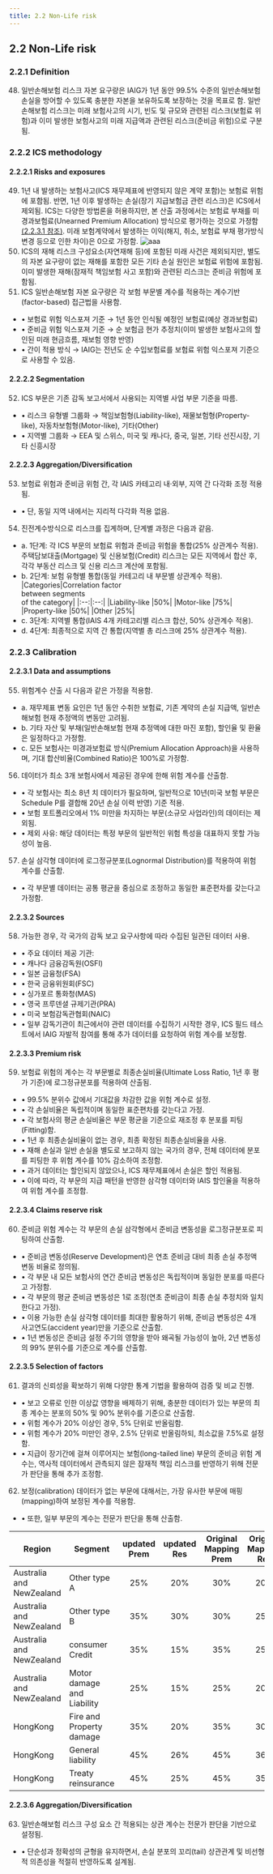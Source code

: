 ```yaml
---
title: 2.2 Non-Life risk
---
```

## 2.2 Non-Life risk
### 2.2.1 Definition
48. 일반손해보험 리스크 자본 요구량은 IAIG가 1년 동안 99.5% 수준의 일반손해보험 손실을 방어할 수 있도록 충분한 자본을 보유하도록 보장하는 것을 목표로 함.
일반손해보험 리스크는 미래 보험사고의 시기, 빈도 및 규모와 관련된 리스크(보험료 위험)과 이미 발생한 보험사고의 미래 지급액과 관련된 리스크(준비금 위험)으로 구분됨.

### 2.2.2 ICS methodology
#### 2.2.2.1 Risks and exposures
49. 1년 내 발생하는 보험사고(ICS 재무제표에 반영되지 않은 계약 포함)는 보험료 위험에 포함됨.
반면, 1년 이후 발생하는 손실(장기 지급보험금 관련 리스크)은 ICS에서 제외됨.
ICS는 다양한 방법론을 허용하지만, 본 산출 과정에서는 보험료 부채를 미경과보험료(Unearned Premium Allocation) 방식으로 평가하는 것으로 가정함 [(2.2.3.1 참조)](#2231-data-and-assumptions).
미래 보험계약에서 발생하는 이익(해지, 취소, 보험료 부채 평가방식 변경 등으로 인한 차이)은 0으로 가정함.
![aaa](/ics/cal49.png)
50. ICS의 재해 리스크 구성요소(자연재해 등)에 포함된 미래 사건은 제외되지만, 별도의 자본 요구량이 없는 재해를 포함한 모든 기타 손실 원인은 보험료 위험에 포함됨.
이미 발생한 재해(잠재적 책임보험 사고 포함)와 관련된 리스크는 준비금 위험에 포함됨.
51. ICS 일반손해보험 자본 요구량은 각 보험 부문별 계수를 적용하는 계수기반(factor-based) 접근법을 사용함.
  - • 보험료 위험 익스포져 기준 → 1년 동안 인식될 예정인 보험료(예상 경과보험료)
  - • 준비금 위험 익스포져 기준 → 순 보험금 현가 추정치(이미 발생한 보험사고의 할인된 미래 현금흐름, 재보험 영향 반영)
  - • 간이 적용 방식 → IAIG는 전년도 순 수입보험료를 보험료 위험 익스포져 기준으로 사용할 수 있음.

#### 2.2.2.2 Segmentation
52. ICS 부문은 기존 감독 보고서에서 사용되는 지역별 사업 부문 기준을 따름.
  - • 리스크 유형별 그룹화 → 책임보험형(Liability-like), 재물보험형(Property-like), 자동차보험형(Motor-like), 기타(Other)
  - • 지역별 그룹화 → EEA 및 스위스, 미국 및 캐나다, 중국, 일본, 기타 선진시장, 기타 신흥시장

#### 2.2.2.3 Aggregation/Diversification
53. 보험료 위험과 준비금 위험 간, 각 IAIS 카테고리 내·외부, 지역 간 다각화 조정 적용됨.
  - • 단, 동일 지역 내에서는 지리적 다각화 적용 없음.
54. 진전계수방식으로 리스크를 집계하며, 단계별 과정은 다음과 같음.
  - a. 1단계: 각 ICS 부문의 보험료 위험과 준비금 위험을 통합(25% 상관계수 적용). 주택담보대출(Mortgage) 및 신용보험(Credit) 리스크는 모든 지역에서 합산 후, 각각 부동산 리스크 및 신용 리스크 계산에 포함됨.
  - b. 2단계: 보험 유형별 통합(동일 카테고리 내 부문별 상관계수 적용).
      |Categories|Correlation factor<br/>between segments <br/>of the category|
      |:--:|:--:|
      |Liability-like |50%|
      |Motor-like |75%|
      |Property-like |50%|
      |Other |25%|
  - c. 3단계: 지역별 통합(IAIS 4개 카테고리별 리스크 합산, 50% 상관계수 적용).
  - d. 4단계: 최종적으로 지역 간 통합(지역별 총 리스크에 25% 상관계수 적용).

### 2.2.3 Calibration
#### 2.2.3.1 Data and assumptions
55. 위험계수 산출 시 다음과 같은 가정을 적용함.
  - a. 재무제표 변동 요인은 1년 동안 수취한 보험료, 기존 계약의 손실 지급액, 일반손해보험 현재 추정액의 변동만 고려됨.
  - b. 기타 자산 및 부채(일반손해보험 현재 추정액에 대한 마진 포함), 할인율 및 환율은 일정하다고 가정함.
  - c. 모든 보험사는 미경과보험료 방식(Premium Allocation Approach)을 사용하며, 기대 합산비율(Combined Ratio)은 100%로 가정함.
56. 데이터가 최소 3개 보험사에서 제공된 경우에 한해 위험 계수를 산출함.
  - • 각 보험사는 최소 8년 치 데이터가 필요하며, 일반적으로 10년(미국 보험 부문은 Schedule P를 결합해 20년 손실 이력 반영) 기준 적용.
  - • 보험 포트폴리오에서 1% 미만을 차지하는 부문(소규모 사업라인)의 데이터는 제외됨.
  - • 제외 사유: 해당 데이터는 특정 부문의 일반적인 위험 특성을 대표하지 못할 가능성이 높음.
57. 손실 삼각형 데이터에 로그정규분포(Lognormal Distribution)를 적용하여 위험 계수를 산출함.
  - • 각 부문별 데이터는 공통 평균을 중심으로 조정하고 동일한 표준편차를 갖는다고 가정함.

#### 2.2.3.2 Sources
58. 가능한 경우, 각 국가의 감독 보고 요구사항에 따라 수집된 일관된 데이터 사용.
  - • 주요 데이터 제공 기관:
  - • 캐나다 금융감독원(OSFI)
  - • 일본 금융청(FSA)
  - • 한국 금융위원회(FSC)
  - • 싱가포르 통화청(MAS)
  - • 영국 프루덴셜 규제기관(PRA)
  - • 미국 보험감독관협회(NAIC)
  - • 일부 감독기관이 최근에서야 관련 데이터를 수집하기 시작한 경우, ICS 필드 테스트에서 IAIG 자발적 참여를 통해 추가 데이터를 요청하여 위험 계수를 보정함.

#### 2.2.3.3 Premium risk
59. 보험료 위험의 계수는 각 부문별로 최종손실비율(Ultimate Loss Ratio, 1년 후 평가 기준)에 로그정규분포를 적용하여 산출됨.
  - • 99.5% 분위수 값에서 기대값을 차감한 값을 위험 계수로 설정.
  - • 각 손실비율은 독립적이며 동일한 표준편차를 갖는다고 가정.
  - • 각 보험사의 평균 손실비율은 부문 평균을 기준으로 재조정 후 분포를 피팅(Fitting)함.
  - • 1년 후 최종손실비율이 없는 경우, 최종 확정된 최종손실비율을 사용.
  - • 재해 손실과 일반 손실을 별도로 보고하지 않는 국가의 경우, 전체 데이터에 분포를 피팅한 후 위험 계수를 10% 감소하여 조정함.
  - • 과거 데이터는 할인되지 않았으나, ICS 재무제표에서 손실은 할인 적용됨.
  - • 이에 따라, 각 부문의 지급 패턴을 반영한 삼각형 데이터와 IAIS 할인율을 적용하여 위험 계수를 조정함.

#### 2.2.3.4 Claims reserve risk
60. 준비금 위험 계수는 각 부문의 손실 삼각형에서 준비금 변동성을 로그정규분포로 피팅하여 산출함.
  - • 준비금 변동성(Reserve Development)은 연초 준비금 대비 최종 손실 추정액 변동 비율로 정의됨.
  - • 각 부문 내 모든 보험사의 연간 준비금 변동성은 독립적이며 동일한 분포를 따른다고 가정함.
  - • 각 부문의 평균 준비금 변동성은 1로 조정(연초 준비금이 최종 손실 추정치와 일치한다고 가정).
  - • 이용 가능한 손실 삼각형 데이터를 최대한 활용하기 위해, 준비금 변동성은 4개 사고연도(accident year)만을 기준으로 산출함.
  - • 1년 변동성은 준비금 설정 주기의 영향을 받아 왜곡될 가능성이 높아, 2년 변동성의 99% 분위수를 기준으로 계수를 산출함.

#### 2.2.3.5 Selection of factors
61. 결과의 신뢰성을 확보하기 위해 다양한 통계 기법을 활용하여 검증 및 비교 진행.
  - • 보고 오류로 인한 이상값 영향을 배제하기 위해, 충분한 데이터가 있는 부문의 최종 계수는 분포의 50% 및 90% 분위수를 기준으로 산출함.
  - • 위험 계수가 20% 이상인 경우, 5% 단위로 반올림함.
  - • 위험 계수가 20% 미만인 경우, 2.5% 단위로 반올림하되, 최소값을 7.5%로 설정함.
  - • 지급이 장기간에 걸쳐 이루어지는 보험(long-tailed line)<GTooltipIcon desc="책임보험(liability insurance), 산재보험(workers’ compensation) 등"/> 부문의 준비금 위험 계수는, 역사적 데이터에서 관측되지 않은 잠재적 책임 리스크를 반영하기 위해 전문가 판단을 통해 추가 조정함.
62. 보정(calibration) 데이터가 없는 부문에 대해서는, 가장 유사한 부문에 매핑(mapping)하여 보정된 계수를 적용함.
  - • 또한, 일부 부문의 계수는 전문가 판단을 통해 산출함.

|Region|Segment|updated Prem|updated Res|Original Mapping Prem|Original Mapping Res|
|--|--|:--:|:--:|:--:|:--:|
|Australia and NewZealand|Other type A|25%|20%|30%|20%|
|Australia and NewZealand|Other type B|35%|30%|30%|25%|
|Australia and NewZealand|consumer Credit|35%|15%|35%|25%|
|Australia and NewZealand|Motor damage and Liability|25%|15%|25%|20%|
|HongKong|Fire and Property damage|35%|20%|35%|30%|
|HongKong|General liability|45%|26%|45%|36%|
|HongKong|Treaty reinsurance|45%|25%|45%|35%|


#### 2.2.3.6 Aggregation/Diversification
63. 일반손해보험 리스크 구성 요소 간 적용되는 상관 계수는 전문가 판단을 기반으로 설정됨.
  - • 단순성과 정확성의 균형을 유지하면서, 손실 분포의 꼬리(tail) 상관관계 및 비선형적 의존성을 적절히 반영하도록 설계됨.

